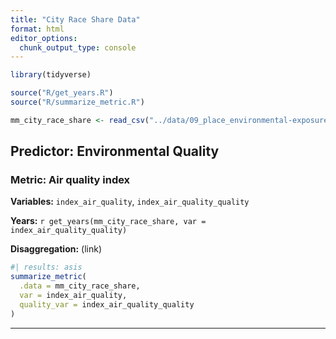 ```yaml
---
title: "City Race Share Data"
format: html
editor_options: 
  chunk_output_type: console
---
```



```r
library(tidyverse)

source("R/get_years.R")
source("R/summarize_metric.R")

mm_city_race_share <- read_csv("../data/09_place_environmental-exposure_poverty_longitudinal.csv")

```

## Predictor: Environmental Quality

### Metric: Air quality index

**Variables:** `index_air_quality`, `index_air_quality_quality`

**Years:** `r get_years(mm_city_race_share, var = index_air_quality_quality)`

**Disaggregation:** (link)

```r
#| results: asis
summarize_metric(
  .data = mm_city_race_share, 
  var = index_air_quality, 
  quality_var = index_air_quality_quality
)

```

---


